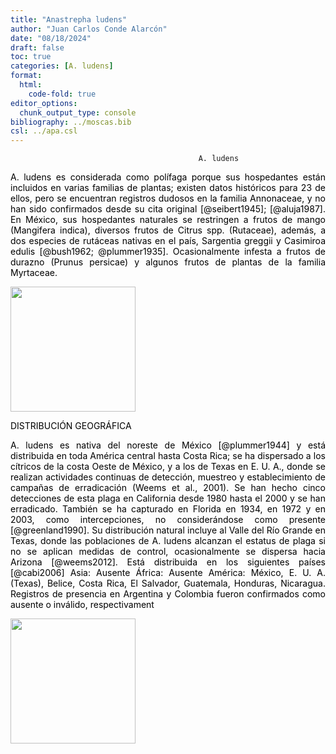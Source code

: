 ```yaml
---
title: "Anastrepha ludens"
author: "Juan Carlos Conde Alarcón"
date: "08/18/2024"
draft: false
toc: true
categories: [A. ludens]
format:
  html:
    code-fold: true
editor_options: 
  chunk_output_type: console
bibliography: ../moscas.bib
csl: ../apa.csl
---
```


```         
                                          A. ludens
```

::: {style="text-align: justify; color:black;"}
A. ludens es considerada como polífaga porque sus hospedantes están incluidos en varias familias de plantas; existen datos históricos para 23 de ellos, pero se encuentran registros dudosos en la familia Annonaceae, y no han sido confirmados desde su cita original [@seibert1945]; [@aluja1987]. En México, sus hospedantes naturales se restringen a frutos de mango (Mangifera indica), diversos frutos de Citrus spp. (Rutaceae), además, a dos especies de rutáceas nativas en el país, Sargentia greggii y Casimiroa edulis [@bush1962; @plummer1935]. Ocasionalmente infesta a frutos de durazno (Prunus persicae) y algunos frutos de plantas de la familia Myrtaceae.

![](ludens1.jpg){.lightbox width="200"}

DISTRIBUCIÓN GEOGRÁFICA

A. ludens es nativa del noreste de México [@plummer1944] y está distribuida en toda América central hasta Costa Rica; se ha dispersado a los cítricos de la costa Oeste de México, y a los de Texas en E. U. A., donde se realizan actividades continuas de detección, muestreo y establecimiento de campañas de erradicación (Weems et al., 2001). Se han hecho cinco detecciones de esta plaga en California desde 1980 hasta el 2000 y se han erradicado. También se ha capturado en Florida en 1934, en 1972 y en 2003, como intercepciones, no considerándose como presente [@greenland1990]. Su distribución natural incluye al Valle del Río Grande en Texas, donde las poblaciones de A. ludens alcanzan el estatus de plaga si no se aplican medidas de control, ocasionalmente se dispersa hacia Arizona [@weems2012]. Está distribuida en los siguientes países [@cabi2006] Asia: Ausente África: Ausente América: México, E. U. A. (Texas), Belice, Costa Rica, El Salvador, Guatemala, Honduras, Nicaragua. Registros de presencia en Argentina y Colombia fueron confirmados como ausente o inválido, respectivament

![](distribucion.png){.lightbox width="200"}
:::
